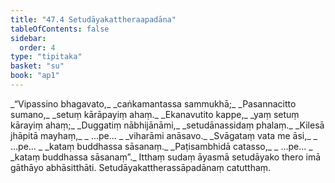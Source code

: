 ```yaml
---
title: "47.4 Setudāyakattheraapadāna"
tableOfContents: false
sidebar:
  order: 4
type: "tipitaka"
basket: "su"
book: "ap1"
---
```



<DynamicBreadcrumb />

<Division number="16" book="ap1" bookNo="20" page="430">

<Paragraph number="5991" type="verses" book="ap1">
_“Vipassino bhagavato,_  
_caṅkamantassa sammukhā;_  
_Pasannacitto sumano,_  
_setuṃ kārāpayiṃ ahaṃ._  

</Paragraph>

</Division>
<Division number="17" book="ap1" bookNo="20" page="430">

<Paragraph number="5992" type="verses" book="ap1">
_Ekanavutito kappe,_  
_yaṃ setuṃ kārayiṃ ahaṃ;_  
_Duggatiṃ nābhijānāmi,_  
_setudānassidaṃ phalaṃ._  

</Paragraph>

</Division>
<Division number="18" book="ap1" bookNo="20" page="430">

<Paragraph number="5993" type="verses" book="ap1">
_Kilesā jhāpitā mayhaṃ,_  
_ …pe… _  
_viharāmi anāsavo._  

</Paragraph>

</Division>
<Division number="19" book="ap1" bookNo="20" page="430">

<Paragraph number="5994" type="verses" book="ap1">
_Svāgataṃ vata me āsi,_  
_ …pe… _  
_kataṃ buddhassa sāsanaṃ._  

</Paragraph>

</Division>
<Division number="20" book="ap1" bookNo="20" page="430">

<Paragraph number="5995" type="verses" book="ap1">
_Paṭisambhidā catasso,_  
_ …pe… _  
_kataṃ buddhassa sāsanaṃ”._  

</Paragraph>

<Paragraph number="5996" book="ap1">
Itthaṃ sudaṃ āyasmā setudāyako thero imā gāthāyo abhāsitthāti.

</Paragraph>
</Division>

<Paragraph number="5997" type="center" book="ap1">
Setudāyakattherassāpadānaṃ catutthaṃ.
</Paragraph>